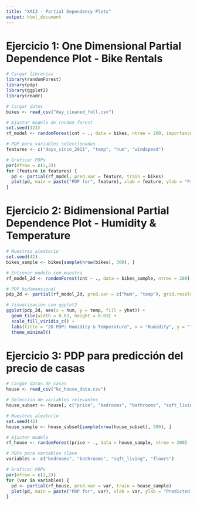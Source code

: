 ```yaml
---
title: "XAI3 - Partial Dependency Plots"
output: html_document
---
```


# Ejercicio 1: One Dimensional Partial Dependence Plot - Bike Rentals

```r
# Cargar librerías
library(randomForest)
library(pdp)
library(ggplot2)
library(readr)

# Cargar datos
bikes <- read_csv("day_cleaned_full.csv")

# Ajustar modelo de random forest
set.seed(123)
rf_model <- randomForest(cnt ~ ., data = bikes, ntree = 200, importance = TRUE)

# PDP para variables seleccionadas
features <- c("days_since_2011", "temp", "hum", "windspeed")

# Graficar PDPs
par(mfrow = c(2,2))
for (feature in features) {
  pd <- partial(rf_model, pred.var = feature, train = bikes)
  plot(pd, main = paste("PDP for", feature), xlab = feature, ylab = "Predicted count")
}

```

# Ejercicio 2: Bidimensional Partial Dependence Plot - Humidity & Temperature

```r
# Muestreo aleatorio
set.seed(42)
bikes_sample <- bikes[sample(nrow(bikes), 300), ]

# Entrenar modelo con muestra
rf_model_2d <- randomForest(cnt ~ ., data = bikes_sample, ntree = 200)

# PDP bidimensional
pdp_2d <- partial(rf_model_2d, pred.var = c("hum", "temp"), grid.resolution = 20)

# Visualización con ggplot2
ggplot(pdp_2d, aes(x = hum, y = temp, fill = yhat)) +
  geom_tile(width = 0.03, height = 0.03) +
  scale_fill_viridis_c() +
  labs(title = "2D PDP: Humidity & Temperature", x = "Humidity", y = "Temperature", fill = "Bike Count") +
  theme_minimal()
```

# Ejercicio 3: PDP para predicción del precio de casas

```r
# Cargar datos de casas
house <- read_csv("kc_house_data.csv")

# Selección de variables relevantes
house_subset <- house[, c("price", "bedrooms", "bathrooms", "sqft_living", "sqft_lot", "floors", "yr_built")]

# Muestreo aleatorio
set.seed(42)
house_sample <- house_subset[sample(nrow(house_subset), 500), ]

# Ajustar modelo
rf_house <- randomForest(price ~ ., data = house_sample, ntree = 200)

# PDPs para variables clave
variables <- c("bedrooms", "bathrooms", "sqft_living", "floors")

# Graficar PDPs
par(mfrow = c(2,2))
for (var in variables) {
  pd <- partial(rf_house, pred.var = var, train = house_sample)
  plot(pd, main = paste("PDP for", var), xlab = var, ylab = "Predicted price")
}
```
